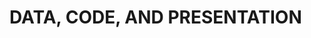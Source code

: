 # **DATA, CODE, AND PRESENTATION** {-#data}




<!-- (Coding practice and tools) {#coding-etc}

# (Data practices) -->


<!-- additional section:
(Methods of 'describing data')

 Code style, formatting and presentation of tables, numerical content, and visualizations

-->


